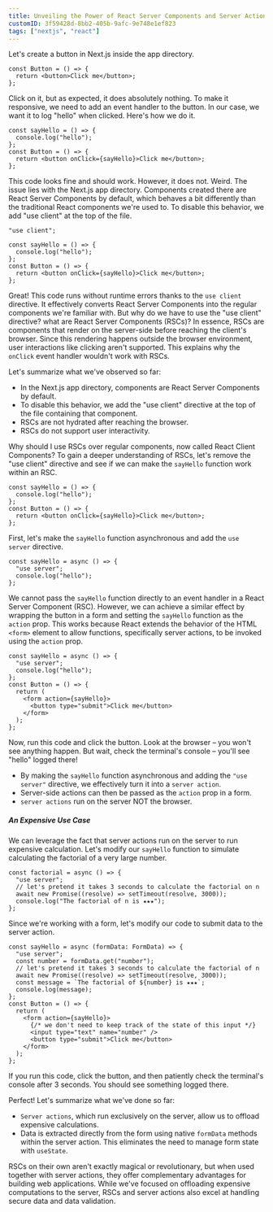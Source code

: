 ```yaml
---
title: Unveiling the Power of React Server Components and Server Actions
customID: 3f59428d-8bb2-405b-9afc-9e748e1ef823
tags: ["nextjs", "react"]
---
```


Let's create a button in Next.js inside the app directory.

```tsx
const Button = () => {
  return <button>Click me</button>;
};
```

Click on it, but as expected, it does absolutely nothing. To make it responsive, we need to add an event handler to the button. In our case, we want it to log "hello" when clicked. Here's how we do it.

```tsx
const sayHello = () => {
  console.log("hello");
};
const Button = () => {
  return <button onClick={sayHello}>Click me</button>;
};
```

This code looks fine and should work. However, it does not. Weird. The issue lies with the Next.js app directory. Components created there are React Server Components by default, which behaves a bit differently than the traditional React components we're used to. To disable this behavior, we add "use client" at the top of the file.

```tsx
"use client";

const sayHello = () => {
  console.log("hello");
};
const Button = () => {
  return <button onClick={sayHello}>Click me</button>;
};
```

Great! This code runs without runtime errors thanks to the `use client` directive. It effectively converts React Server Components into the regular components we're familiar with. But why do we have to use the "use client" directive? what are React Server Components (RSCs)? In essence, RSCs are components that render on the server-side before reaching the client's browser. Since this rendering happens outside the browser environment, user interactions like clicking aren't supported. This explains why the `onClick` event handler wouldn't work with RSCs.

Let's summarize what we've observed so far:

- In the Next.js app directory, components are React Server Components by default.
- To disable this behavior, we add the "use client" directive at the top of the file containing that component.
- RSCs are not hydrated after reaching the browser.
- RSCs do not support user interactivity.

Why should I use RSCs over regular components, now called React Client Components? To gain a deeper understanding of RSCs, let's remove the "use client" directive and see if we can make the `sayHello` function work within an RSC.

```tsx
const sayHello = () => {
  console.log("hello");
};
const Button = () => {
  return <button onClick={sayHello}>Click me</button>;
};
```

First, let's make the `sayHello` function asynchronous and add the `use server` directive.

```tsx
const sayHello = async () => {
  "use server";
  console.log("hello");
};
```

We cannot pass the `sayHello` function directly to an event handler in a React Server Component (RSC). However, we can achieve a similar effect by wrapping the button in a form and setting the `sayHello` function as the `action` prop. This works because React extends the behavior of the HTML `<form>` element to allow functions, specifically server actions, to be invoked using the `action` prop.

```tsx
const sayHello = async () => {
  "use server";
  console.log("hello");
};
const Button = () => {
  return (
    <form action={sayHello}>
      <button type="submit">Click me</button>
    </form>
  );
};
```

Now, run this code and click the button. Look at the browser – you won't see anything happen. But wait, check the terminal's console – you'll see "hello" logged there!

- By making the `sayHello` function asynchronous and adding the `"use server"` directive, we effectively turn it into a `server action`.
- Server-side actions can then be passed as the `action` prop in a form.
- `server actions` run on the server NOT the browser.

##### An Expensive Use Case

We can leverage the fact that server actions run on the server to run expensive calculation. Let's modify our `sayHello` function to simulate calculating the factorial of a very large number.

```tsx
const factorial = async () => {
  "use server";
  // let's pretend it takes 3 seconds to calculate the factorial on n
  await new Promise((resolve) => setTimeout(resolve, 3000));
  console.log("The factorial of n is ★★★");
};
```

Since we're working with a form, let's modify our code to submit data to the server action.

```tsx
const sayHello = async (formData: FormData) => {
  "use server";
  const number = formData.get("number");
  // let's pretend it takes 3 seconds to calculate the factorial of n
  await new Promise((resolve) => setTimeout(resolve, 3000));
  const message = `The factorial of ${number} is ★★★`;
  console.log(message);
};
const Button = () => {
  return (
    <form action={sayHello}>
      {/* we don't need to keep track of the state of this input */}
      <input type="text" name="number" />
      <button type="submit">Click me</button>
    </form>
  );
};
```

If you run this code, click the button, and then patiently check the terminal's console after 3 seconds. You should see something logged there.

Perfect! Let's summarize what we've done so far:

- `Server actions`, which run exclusively on the server, allow us to offload expensive calculations.
- Data is extracted directly from the form using native `formData` methods within the server action. This eliminates the need to manage form state with `useState`.

RSCs on their own aren't exactly magical or revolutionary, but when used together with server actions, they offer complementary advantages for building web applications. While we've focused on offloading expensive computations to the server, RSCs and server actions also excel at handling secure data and data validation.
